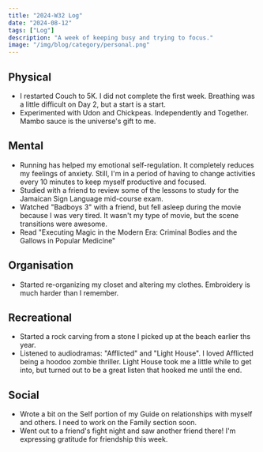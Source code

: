 ```yaml
---
title: "2024-W32 Log"
date: "2024-08-12"
tags: ["Log"]
description: "A week of keeping busy and trying to focus."
image: "/img/blog/category/personal.png"
---
```


## Physical 
- I restarted Couch to 5K. I did not complete the first week. Breathing was a little difficult on Day 2, but a start is a start. 
- Experimented with Udon and Chickpeas. Independently and Together. Mambo sauce is the universe's gift to me.

## Mental
- Running has helped my emotional self-regulation. It completely reduces my feelings of anxiety. Still, I'm in a period of having to change activities every 10 minutes to keep myself productive and focused.
- Studied with a friend to review some of the lessons to study for the Jamaican Sign Language  mid-course exam.
- Watched "Badboys 3" with a friend, but fell asleep during the movie because I was very tired. It wasn't my type of movie, but the scene transitions were awesome.
- Read "Executing Magic in the Modern Era: Criminal Bodies and the Gallows in Popular Medicine"

## Organisation 
- Started re-organizing my closet and altering my clothes. Embroidery is much harder than I remember. 

## Recreational 
- Started a rock carving from a stone I picked up at the beach earlier ths year.
- Listened to audiodramas: "Afflicted" and "Light House". I loved Afflicted being a hoodoo zombie thriller. Light House took me a little while to get into, but turned out to be a great listen that hooked me until the end.

## Social
- Wrote a bit on the Self portion of my Guide on relationships with myself and others. I need to work on the Family section soon.
- Went out to a friend's fight night and saw another friend there! I'm expressing gratitude for friendship this week.
